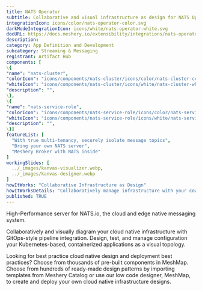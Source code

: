 ```yaml
---
title: NATS Operator
subtitle: Collaborative and visual infrastructure as design for NATS Operator
integrationIcon: icons/color/nats-operator-color.svg
darkModeIntegrationIcon: icons/white/nats-operator-white.svg
docURL: https://docs.meshery.io/extensibility/integrations/nats-operator
description: 
category: App Definition and Development
subcategory: Streaming & Messaging
registrant: Artifact Hub
components: [
\{
"name": "nats-cluster",
"colorIcon": "icons/components/nats-cluster/icons/color/nats-cluster-color.svg",
"whiteIcon": "icons/components/nats-cluster/icons/white/nats-cluster-white.svg",
"description": "",
\},
\{
"name": "nats-service-role",
"colorIcon": "icons/components/nats-service-role/icons/color/nats-service-role-color.svg",
"whiteIcon": "icons/components/nats-service-role/icons/white/nats-service-role-white.svg",
"description": "",
\}]
featureList: [
  "With true multi-tenancy, securely isolate message topics",
  "Bring your own NATS server",
  "Meshery Broker with NATS inside"
]
workingSlides: [
  ../_images/kanvas-visualizer.webp,
  ../_images/kanvas-designer.webp
]
howItWorks: "Collaborative Infrastructure as Design"
howItWorksDetails: "Collaboratively manage infrastructure with your coworkers synchronously sharing the same designs."
published: TRUE
---
```

<p>
High-Performance server for NATS.io, the cloud and edge native messaging system.
</p>
<p>
    Collaboratively and visually diagram your cloud native infrastructure with GitOps-style pipeline integration. Design, test, and manage configuration your Kubernetes-based, containerized applications as a visual topology.
</p>
<p>
    Looking for best practice cloud native design and deployment best practices? Choose from thousands of pre-built components in MeshMap. Choose from hundreds of ready-made design patterns by importing templates from Meshery Catalog or use our low code designer, MeshMap, to create and deploy your own cloud native infrastructure designs.
</p>
